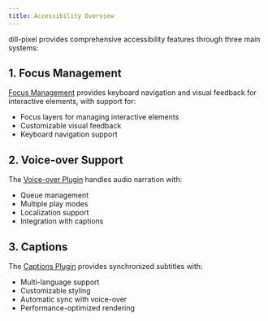 ```yaml
---
title: Accessibility Overview
---
```


dill-pixel provides comprehensive accessibility features through three main systems:

## 1. Focus Management

[Focus Management](/fundamentals/accessibility/focus-management) provides keyboard navigation and visual feedback for interactive elements, with support for:

- Focus layers for managing interactive elements
- Customizable visual feedback
- Keyboard navigation support

## 2. Voice-over Support

The [Voice-over Plugin](/fundamentals/accessibility/voiceover) handles audio narration with:

- Queue management
- Multiple play modes
- Localization support
- Integration with captions

## 3. Captions

The [Captions Plugin](/fundamentals/accessibility/captions) provides synchronized subtitles with:

- Multi-language support
- Customizable styling
- Automatic sync with voice-over
- Performance-optimized rendering
